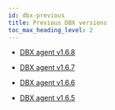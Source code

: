 ```yaml
---
id: dbx-previous
title: Previous DBX versions
toc_max_heading_level: 2
---
```


-   [DBX agent v1.6.8](dbx-1_6_8)

-   [DBX agent v1.6.7](dbx-1_6_7)

-   [DBX agent v1.6.6](dbx-1_6_6)

-   [DBX agent v1.6.5](dbx-1_6_5)
